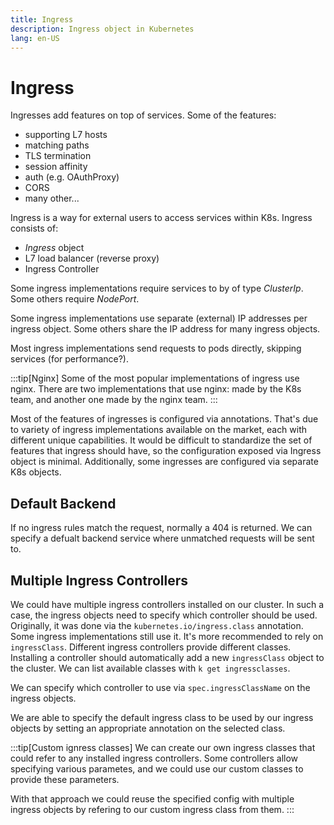 ```yaml
---
title: Ingress
description: Ingress object in Kubernetes
lang: en-US
---
```


# Ingress

Ingresses add features on top of services. Some of the features:

- supporting L7 hosts
- matching paths
- TLS termination
- session affinity
- auth (e.g. OAuthProxy)
- CORS
- many other...

Ingress is a way for external users to access services within K8s. Ingress
consists of:

- *Ingress* object
- L7 load balancer (reverse proxy)
- Ingress Controller

Some ingress implementations require services to by of type *ClusterIp*. Some
others require *NodePort*.

Some ingress implementations use separate (external) IP addresses per ingress
object. Some others share the IP address for many ingress objects.

Most ingress implementations send requests to pods directly, skipping services
(for performance?).

:::tip[Nginx]
Some of the most popular implementations of ingress use nginx. There are two
implementations that use nginx: made by the K8s team, and another one made by
the nginx team.
:::

Most of the features of ingresses is configured via annotations. That's due to
variety of ingress implementations available on the market, each with different
unique capabilities. It would be difficult to standardize the set of features
that ingress should have, so the configuration exposed via Ingress object is
minimal. Additionally, some ingresses are configured via separate K8s objects.

## Default Backend

If no ingress rules match the request, normally a 404 is returned. We can specify
a defualt backend service where unmatched requests will be sent to.

## Multiple Ingress Controllers

We could have multiple ingress controllers installed on our cluster. In such a
case, the ingress objects need to specify which controller should be used.
Originally, it was done via the `kubernetes.io/ingress.class` annotation. Some
ingress implementations still use it. It's more recommended to rely on
`ingressClass`. Different ingress controllers provide different classes.
Installing a controller should automatically add a new `ingressClass` object to
the cluster. We can list available classes with `k get ingressclasses`.

We can specify which controller to use via `spec.ingressClassName` on the
ingress objects.

We are able to specify the default ingress class to be used by our ingress
objects by setting an appropriate annotation on the selected class.

:::tip[Custom ignress classes]
We can create our own ingress classes that could refer to any installed ingress
controllers. Some controllers allow specifying various parametes, and we could
use our custom classes to provide these parameters.

With that approach we could reuse the specified config with multiple ingress
objects by refering to our custom ingress class from them.
:::